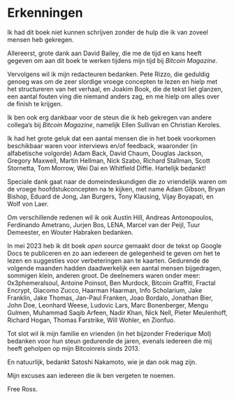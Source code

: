 # Erkenningen {.unnumbered}

Ik had dit boek niet kunnen schrijven zonder de hulp die ik van zoveel mensen heb gekregen.

Allereerst, grote dank aan David Bailey, die me de tijd en kans heeft gegeven om aan dit boek te werken tijdens mijn tijd bij *Bitcoin Magazine*.

Vervolgens wil ik mijn redacteuren bedanken. Pete Rizzo, die geduldig genoeg was om de zeer slordige vroege concepten te lezen en hielp met het structureren van het verhaal, en Joakim Book, die de tekst liet glanzen, een aantal fouten ving die niemand anders zag, en me hielp om alles over de finish te krijgen.

Ik ben ook erg dankbaar voor de steun die ik heb gekregen van andere collega's bij *Bitcoin Magazine*, namelijk Ellen Sullivan en Christian Keroles.

Ik had het grote geluk dat een aantal mensen die in het boek voorkomen beschikbaar waren voor interviews en/of feedback, waaronder (in alfabetische volgorde) Adam Back, David Chaum, Douglas Jackson, Gregory Maxwell, Martin Hellman, Nick Szabo, Richard Stallman, Scott Stornetta, Tom Morrow, Wei Dai en Whitfield Diffie. Hartelijk bedankt!

Speciale dank gaat naar de domeindeskundigen die zo vriendelijk waren om de vroege hoofdstukconcepten na te kijken, met name Adam Gibson, Bryan Bishop, Eduard de Jong, Jan Burgers, Tony Klausing, Vijay Boyapati, en Wolf von Laer.

Om verschillende redenen wil ik ook Austin Hill, Andreas Antonopoulos, Ferdinando Ametrano, Jurjen Bos, LENA, Marcel van der Peijl, Tuur Demeester, en Wouter Habraken bedanken.

In mei 2023 heb ik dit boek *open source* gemaakt door de tekst op Google Docs te publiceren en zo aan iedereen de gelegenheid te geven om het te lezen en suggesties voor verbeteringen aan te kaarten. Gedurende de volgende maanden hadden daadwerkelijk een aantal mensen bijgedragen, sommigen klein, anderen groot. De deelnemers waren onder meer: 0x3phemeralsoul, Antoine Poinsot, Ben Murdock, Bitcoin Graffiti, Fractal Encrypt, Giacomo Zucco, Haarman Haarman, Info Scholarium, Jake Franklin, Jake Thomas, Jan-Paul Franken, Joao Bordalo, Jonathan Bier, John Doe, Leonhard Weese, Ludovic Lars, Marc Bonenberger, Mengu Gulmen, Muhammad Saqib Arfeen, Nadir Khan, Nick Nell, Pieter Meulenhoff, Richard Hogan, Thomas Farstrike, Will Wohler, en Zionfuo.

Tot slot wil ik mijn familie en vrienden (in het bijzonder Frederique Mol) bedanken voor hun steun gedurende de jaren, evenals iedereen die mij heeft geholpen op mijn Bitcoinreis sinds 2013.

En natuurlijk, bedankt Satoshi Nakamoto, wie je dan ook mag zijn.

Mijn excuses aan iedereen die ik ben vergeten te noemen.

Free Ross.
